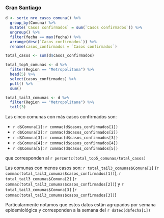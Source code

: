 ### Gran Santiago

```r


d <- serie_nro_casos_comuna() %>% 
  group_by(Comuna) %>% 
  mutate(`Casos confirmados` = sum(`Casos confirmados`)) %>% 
  ungroup() %>% 
  filter(fecha == max(fecha)) %>% 
  arrange(desc(`Casos confirmados`)) %>% 
  rename(casos_confirmados = `Casos confirmados`) 

total_casos <- sum(d$casos_confirmados)

total_top5_comunas <- d %>% 
  filter(Region == "Metropolitana") %>% 
  head(5) %>% 
  select(casos_confirmados) %>% 
  pull() %>% 
  sum()

total_tail3_comunas <- d %>% 
  filter(Region == "Metropolitana") %>% 
  tail(3) 
```

Las cinco comunas con más casos confirmados son: 

- `r d$Comuna[1]`: `r commac(d$casos_confirmados[1])`
- `r d$Comuna[2]`: `r commac(d$casos_confirmados[2])`
- `r d$Comuna[3]`: `r commac(d$casos_confirmados[3])` 
- `r d$Comuna[4]`: `r commac(d$casos_confirmados[4])`
- `r d$Comuna[5]`: `r commac(d$casos_confirmados[5])`

que corresponden al `r percentc(total_top5_comunas/total_casos)`

Las comunas con menos casos son: `r total_tail3_comunas$Comuna[1]` (`r commac(total_tail3_comunas$casos_confirmados[1])`), 
`r total_tail3_comunas$Comuna[2]` (`r commac(total_tail3_comunas$casos_confirmados[2])`) y 
`r total_tail3_comunas$Comuna[3]` (`r commac(total_tail3_comunas$casos_confirmados[3])`)

Particularmente notamos que estos datos están agrupados por semana epidemiológica y corresponden a la semana del `r datec(d$fecha[1])`
